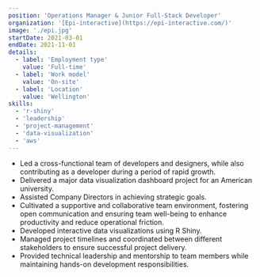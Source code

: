 ```yaml
---
position: 'Operations Manager & Junior Full-Stack Developer'
organization: '[Epi-interactive](https://epi-interactive.com/)'
image: './epi.jpg'
startDate: 2021-03-01
endDate: 2021-11-01
details:
  - label: 'Employment type'
    value: 'Full-time'
  - label: 'Work model'
    value: 'On-site'
  - label: 'Location'
    value: 'Wellington'
skills:
  - 'r-shiny'
  - 'leadership'
  - 'project-management'
  - 'data-visualization'
  - 'aws'
---
```


- Led a cross-functional team of developers and designers, while also contributing as a developer during a period of rapid growth.
- Delivered a major data visualization dashboard project for an American university.
- Assisted Company Directors in achieving strategic goals.
- Cultivated a supportive and collaborative team environment, fostering open communication and ensuring team well-being to enhance productivity and reduce operational friction.
- Developed interactive data visualizations using R Shiny.
- Managed project timelines and coordinated between different stakeholders to ensure successful project delivery.
- Provided technical leadership and mentorship to team members while maintaining hands-on development responsibilities.
